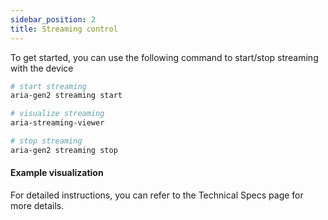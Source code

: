 ```yaml
---
sidebar_position: 2
title: Streaming control
---
```


To get started, you can use the following command to start/stop streaming with the device
```bash
# start streaming
aria-gen2 streaming start

# visualize streaming
aria-streaming-viewer

# stop streaming
aria-gen2 streaming stop
```

#### Example visualization


For detailed instructions, you can refer to the Technical Specs page for more details.
